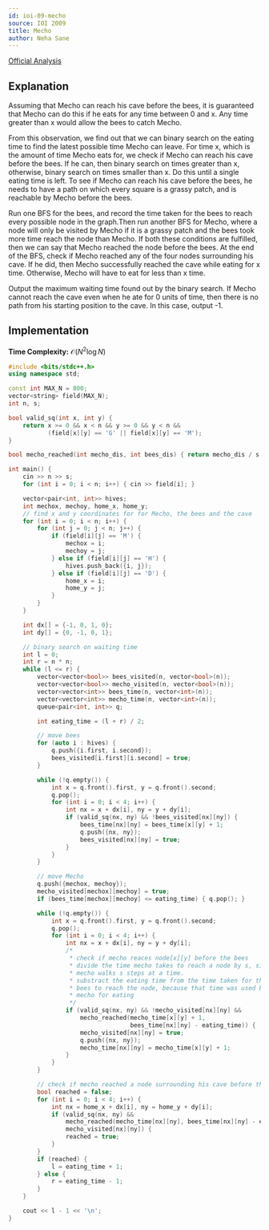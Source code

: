 ```yaml
---
id: ioi-09-mecho
source: IOI 2009
title: Mecho
author: Neha Sane
---
```

[Official Analysis](https://ioinformatics.org/files/ioi2009solutions.pdf#page=51)

## Explanation

Assuming that Mecho can reach his cave before the bees, it is guaranteed that Mecho
can do this if he eats for any time between 0 and x. Any time greater than x would
allow the bees to catch Mecho.

From this observation, we find out that we can binary search on the eating time to
find the latest possible time Mecho can leave. For time x, which is the amount of
time Mecho eats for, we check if Mecho can reach his cave before the bees. If he
can, then binary search on times greater than x, otherwise, binary search on times
smaller than x. Do this until a single eating time is left. To see if Mecho can
reach his cave before the bees, he needs to have a path on which every square is a
grassy patch, and is reachable by Mecho before the bees.

Run one BFS for the bees, and record the time taken for the bees to reach every
possible node in the graph.Then run another BFS for Mecho, where a node will only
be visited by Mecho if it is a grassy patch and the bees took more time reach the
node than Mecho. If both these conditions are fulfilled, then we can say that Mecho
reached the node before the bees. At the end of the BFS, check if Mecho reached any
of the four nodes surrounding his cave. If he did, then Mecho successfully reached
the cave while eating for x time. Otherwise, Mecho will have to eat for less than x
time.

Output the maximum waiting time found out by the binary search. If Mecho cannot reach
the cave even when he ate for 0 units of time, then there is no path from his
starting position to the cave. In this case, output -1.

## Implementation

**Time Complexity:** $\mathcal{O}(N^2\log N)$

<LanguageSection>
<CPPSection>

```cpp
#include <bits/stdc++.h>
using namespace std;

const int MAX_N = 800;
vector<string> field(MAX_N);
int n, s;

bool valid_sq(int x, int y) {
	return x >= 0 && x < n && y >= 0 && y < n &&
	       (field[x][y] == 'G' || field[x][y] == 'M');
}

bool mecho_reached(int mecho_dis, int bees_dis) { return mecho_dis / s < bees_dis; }

int main() {
	cin >> n >> s;
	for (int i = 0; i < n; i++) { cin >> field[i]; }

	vector<pair<int, int>> hives;
	int mechox, mechoy, home_x, home_y;
	// find x and y coordinates for for Mecho, the bees and the cave
	for (int i = 0; i < n; i++) {
		for (int j = 0; j < n; j++) {
			if (field[i][j] == 'M') {
				mechox = i;
				mechoy = j;
			} else if (field[i][j] == 'H') {
				hives.push_back({i, j});
			} else if (field[i][j] == 'D') {
				home_x = i;
				home_y = j;
			}
		}
	}

	int dx[] = {-1, 0, 1, 0};
	int dy[] = {0, -1, 0, 1};

	// binary search on waiting time
	int l = 0;
	int r = n * n;
	while (l <= r) {
		vector<vector<bool>> bees_visited(n, vector<bool>(n));
		vector<vector<bool>> mecho_visited(n, vector<bool>(n));
		vector<vector<int>> bees_time(n, vector<int>(n));
		vector<vector<int>> mecho_time(n, vector<int>(n));
		queue<pair<int, int>> q;

		int eating_time = (l + r) / 2;

		// move bees
		for (auto i : hives) {
			q.push({i.first, i.second});
			bees_visited[i.first][i.second] = true;
		}

		while (!q.empty()) {
			int x = q.front().first, y = q.front().second;
			q.pop();
			for (int i = 0; i < 4; i++) {
				int nx = x + dx[i], ny = y + dy[i];
				if (valid_sq(nx, ny) && !bees_visited[nx][ny]) {
					bees_time[nx][ny] = bees_time[x][y] + 1;
					q.push({nx, ny});
					bees_visited[nx][ny] = true;
				}
			}
		}

		// move Mecho
		q.push({mechox, mechoy});
		mecho_visited[mechox][mechoy] = true;
		if (bees_time[mechox][mechoy] <= eating_time) { q.pop(); }

		while (!q.empty()) {
			int x = q.front().first, y = q.front().second;
			q.pop();
			for (int i = 0; i < 4; i++) {
				int nx = x + dx[i], ny = y + dy[i];
				/*
				 * check if mecho reaces node[x][y] before the bees
				 * divide the time mecho takes to reach a node by s, since
				 * mecho walks s steps at a time.
				 * substract the eating time from the time taken for the
				 * bees to reach the node, because that time was used by
				 * mecho for eating
				 */
				if (valid_sq(nx, ny) && !mecho_visited[nx][ny] &&
				    mecho_reached(mecho_time[x][y] + 1,
				                  bees_time[nx][ny] - eating_time)) {
					mecho_visited[nx][ny] = true;
					q.push({nx, ny});
					mecho_time[nx][ny] = mecho_time[x][y] + 1;
				}
			}
		}

		// check if mecho reached a node surrounding his cave before the bees
		bool reached = false;
		for (int i = 0; i < 4; i++) {
			int nx = home_x + dx[i], ny = home_y + dy[i];
			if (valid_sq(nx, ny) &&
			    mecho_reached(mecho_time[nx][ny], bees_time[nx][ny] - eating_time) &&
			    mecho_visited[nx][ny]) {
				reached = true;
			}
		}
		if (reached) {
			l = eating_time + 1;
		} else {
			r = eating_time - 1;
		}
	}

	cout << l - 1 << '\n';
}
```

</CPPSection>

</LanguageSection>
